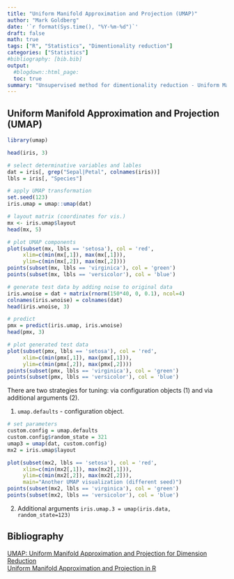 ```yaml
---
title: "Uniform Manifold Approximation and Projection (UMAP)"
author: "Mark Goldberg"
date: '`r format(Sys.time(), "%Y-%m-%d")`'
draft: false
math: true
tags: ["R", "Statistics", "Dimentionality reduction"]
categories: ["Statistics"]
#bibliography: [bib.bib]
output:
  #blogdown::html_page:
  toc: true
summary: "Unsupervised method for dimentionality reduction - Uniform Manifold Approximation and Projection (UMAP)."
---
```


## Uniform Manifold Approximation and Projection (UMAP)

```r
library(umap)

head(iris, 3)

# select determinative variables and lables
dat = iris[, grep("Sepal|Petal", colnames(iris))]
lbls = iris[, "Species"]

# apply UMAP transformation
set.seed(123)
iris.umap = umap::umap(dat)

# layout matrix (coordinates for vis.)
mx <- iris.umap$layout
head(mx, 5)

# plot UMAP components
plot(subset(mx, lbls == 'setosa'), col = 'red',
     xlim=c(min(mx[,1]), max(mx[,1])),
     ylim=c(min(mx[,2]), max(mx[,2])))
points(subset(mx, lbls == 'virginica'), col = 'green')
points(subset(mx, lbls == 'versicolor'), col = 'blue')
```

```r
# generate test data by adding noise to original data
iris.wnoise = dat + matrix(rnorm(150*40, 0, 0.1), ncol=4)
colnames(iris.wnoise) = colnames(dat)
head(iris.wnoise, 3)

# predict
pmx = predict(iris.umap, iris.wnoise)
head(pmx, 3)

# plot generated test data
plot(subset(pmx, lbls == 'setosa'), col = 'red',
     xlim=c(min(pmx[,1]), max(pmx[,1])),
     ylim=c(min(pmx[,2]), max(pmx[,2])))
points(subset(pmx, lbls == 'virginica'), col = 'green')
points(subset(pmx, lbls == 'versicolor'), col = 'blue')
```

There are two strategies for tuning: via configuration objects (1) and via additional arguments (2).  

1. `umap.defaults` - configuration object.  

```r
# set parameters
custom.config = umap.defaults
custom.config$random_state = 321
umap3 = umap(dat, custom.config)
mx2 = iris.umap$layout

plot(subset(mx2, lbls == 'setosa'), col = 'red',
     xlim=c(min(mx2[,1]), max(mx2[,1])),
     ylim=c(min(mx2[,2]), max(mx2[,2])),
     main="Another UMAP visualization (different seed)")
points(subset(mx2, lbls == 'virginica'), col = 'green')
points(subset(mx2, lbls == 'versicolor'), col = 'blue')
```

2. Additional arguments
`iris.umap.3 = umap(iris.data, random_state=123)`  

## Bibliography
[UMAP: Uniform Manifold Approximation and Projection for Dimension Reduction](https://arxiv.org/abs/1802.03426)  
[Uniform Manifold Approximation and Projection in R](https://cran.r-project.org/web/packages/umap/vignettes/umap.html)  